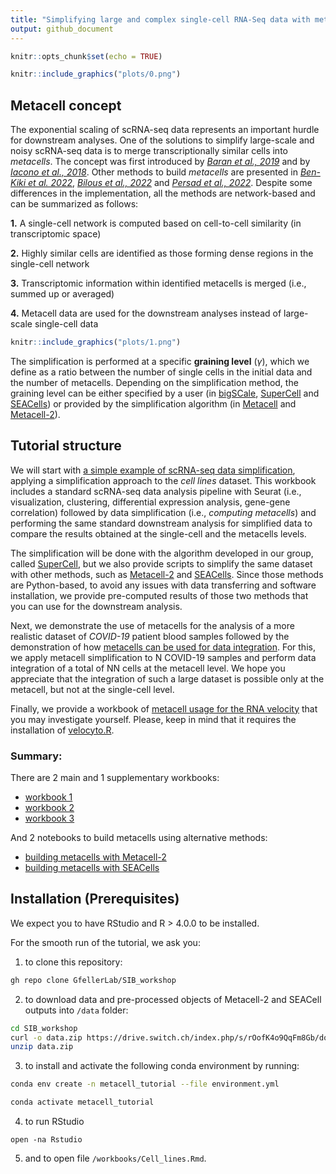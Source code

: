 ```yaml
---
title: "Simplifying large and complex single-cell RNA-Seq data with metacells"
output: github_document
---
```


```r
knitr::opts_chunk$set(echo = TRUE)
```

```r
knitr::include_graphics("plots/0.png")
```

## Metacell concept 


The exponential scaling of scRNA-seq data represents an important hurdle for downstream analyses.
One of the solutions to simplify large-scale and noisy scRNA-seq data is to merge transcriptionally similar cells into *metacells*. The concept was first introduced by [*Baran et al., 2019*](https://doi.org/10.1186/s13059-019-1812-2) and by [*Iacono et al., 2018*](https://doi:10.1101/gr.230771.117). Other methods to build *metacells* are presented in [*Ben-Kiki et al. 2022*](https://doi.org/10.1186/s13059-022-02667-1), [*Bilous et al., 2022*](https://www.biorxiv.org/content/10.1101/2021.06.07.447430v2) and [*Persad et al., 2022*](https://www.biorxiv.org/content/10.1101/2022.04.02.486748v1). Despite some differences in the implementation, all the methods are network-based and can be summarized as follows: 

**1.** A single-cell network is computed based on cell-to-cell similarity (in transcriptomic space)

**2.** Highly similar cells are identified as those forming dense regions in the single-cell network

**3.** Transcriptomic information within identified metacells is merged (i.e., summed up or averaged)

**4.** Metacell data are used for the downstream analyses instead of large-scale single-cell data

```r
knitr::include_graphics("plots/1.png")
```

The simplification is performed at a specific **graining level** ($\gamma$), which we define as a ratio between the number of single cells in the initial data and the number of metacells. Depending on the simplification method, the graining level can be either specified by a user (in [bigSCale](https://github.com/iaconogi/bigSCale2), [SuperCell](https://github.com/GfellerLab/SuperCell) and [SEACells](https://github.com/dpeerlab/SEACells)) or provided by the simplification algorithm (in [Metacell](https://github.com/tanaylab/metacell) and [Metacell-2](https://github.com/tanaylab/metacells)).


## Tutorial structure

We will start with [a simple example of scRNA-seq data simplification](https://github.com/GfellerLab/SIB_workshop/blob/main/workbooks/Cell_lines.md), applying a simplification approach to the *cell lines* dataset. This workbook includes a standard scRNA-seq data analysis pipeline with Seurat (i.e., visualization, clustering, differential expression analysis, gene-gene correlation) followed by data simplification (i.e., *computing metacells*) and performing the same standard downstream analysis for simplified data to compare the results obtained at the single-cell and the metacells levels. 

The simplification will be done with the algorithm developed in our group, called [SuperCell](https://github.com/GfellerLab/SuperCell), but we also provide scripts to simplify the same dataset with other methods, such as [Metacell-2](https://github.com/GfellerLab/SIB_workshop/blob/main/workbooks/Metacell2.ipynb) and [SEACells](https://github.com/GfellerLab/SIB_workshop/blob/main/workbooks/SEACells.ipynb). Since those methods are Python-based, to avoid any issues with data transferring and software installation, we provide pre-computed results of those two methods that you can use for the downstream analysis. 

Next, we demonstrate the use of metacells for the analysis of a more realistic dataset of *COVID-19* patient blood samples followed by the demonstration of how [metacells can be used for data integration](). For this, we apply metacell simplification to N COVID-19 samples and perform data integration of a total of NN cells at the metacell level. We hope you appreciate that the integration of such a large dataset is possible only at the metacell, but not at the single-cell level. 

Finally, we provide a workbook of [metacell usage for the RNA velocity](https://github.com/GfellerLab/SIB_workshop/blob/main/workbooks/RNAvelocity_for_metacells.md) that you may investigate yourself. Please, keep in mind that it requires the installation of [velocyto.R](http://velocyto.org).

### Summary:
There are 2 main and 1 supplementary workbooks:

* [workbook 1](https://github.com/GfellerLab/SIB_workshop/blob/main/workbooks/Cell_lines.md)
* [workbook 2]()
* [workbook 3](https://github.com/GfellerLab/SIB_workshop/blob/main/workbooks/RNAvelocity_for_metacells.md)

And 2 notebooks to build metacells using alternative methods:

* [building metacells with Metacell-2](https://github.com/GfellerLab/SIB_workshop/blob/main/workbooks/Metacell2.ipynb)
* [building metacells with SEACells](https://github.com/GfellerLab/SIB_workshop/blob/main/workbooks/SEACells.ipynb)

## Installation (Prerequisites)

We expect you to have RStudio and R > 4.0.0 to be installed.

For the smooth run of the tutorial, we ask you:

1. to clone this repository:

```bash
gh repo clone GfellerLab/SIB_workshop
```

2. to download data and pre-processed objects of Metacell-2 and SEACell outputs into `/data` folder:
```bash
cd SIB_workshop
curl -o data.zip https://drive.switch.ch/index.php/s/rOofK4o9QqFm8Gb/download
unzip data.zip
```

3. to install and activate the following conda environment by running:

```bash
conda env create -n metacell_tutorial --file environment.yml

conda activate metacell_tutorial 
```

4. to run RStudio
```bach
open -na Rstudio
```

5. and to open file `/workbooks/Cell_lines.Rmd`.